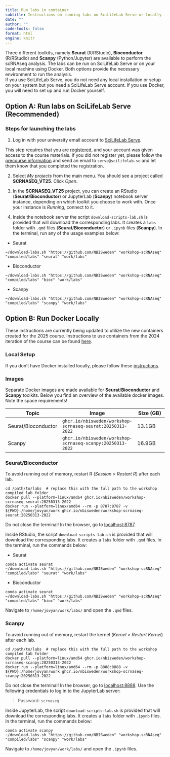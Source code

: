 ```yaml
---
title: Run labs in container
subtitle: Instructions on running labs on SciLifeLab Serve or locally in Docker
date: ""
author: ""
code-tools: false
format: html
engine: knitr
---
```


::: {.callout-note}
Three different toolkits, namely **Seurat** (R/RStudio), **Bioconductor** (R/RStudio) and **Scanpy** (Python/Jupyter) are available to perform the scRNAseq analysis. The labs can be run on SciLifeLab Serve or on your local machine using Docker. Both options provide the necessary environment to run the analysis.  
If you use SciLifeLab Serve, you do not need any local installation or setup on your system but you need a SciLifeLab Serve account. If you use Docker, you will need to set up and run Docker yourself.
:::


## **Option A:** Run labs on SciLifeLab Serve (Recommended)

### Steps for launching the labs 

1. Log in with your university email account to [SciLifeLab Serve](https://serve.scilifelab.se/accounts/login). 

:::{.callout-important}
This step requires that you are [registered](https://serve.scilifelab.se/signup), and your account was given access to the course materials. If you did not register yet, please follow the [precourse information](../home_precourse.qmd) and send an email to `serve@scilifelab.se` and let them know that you completed the registration.
:::

2. Select _My projects_ from the main menu. You should see a project called **SCRNASEQ_VT25**. Click _Open_.

3. In the **SCRNASEQ_VT25** project, you can create an RStudio (**Seurat**/**Bioconductor**) or JupyterLab (**Scanpy**) notebook server instance, depending on which toolkit you choose to work with. Once your instance is _Running_, connect to it.

4. Inside the notebook server the script `download-scripts-lab.sh` is provided that will download the corresponding labs. It creates a `labs` folder with `.qmd` files (**Seurat**/**Bioconductor**) or `.ipynb` files (**Scanpy**). In the terminal, run any of the usage examples below:
  - Seurat
  ```
  ~/download-labs.sh "https://github.com/NBISweden" "workshop-scRNAseq" "compiled/labs" "seurat" "work/labs"
  ```
  - Bioconductor
  ```
  ~/download-labs.sh "https://github.com/NBISweden" "workshop-scRNAseq" "compiled/labs" "bioc" "work/labs"
  ```
  - Scanpy
  ```
  ~/download-labs.sh "https://github.com/NBISweden" "workshop-scRNAseq" "compiled/labs" "scanpy" "work/labs"
  ```

## **Option B:** Run Docker Locally


:::{.callout-important}
These instructions are currently being updated to utilize the new containers created for the 2025 course. Instructions to use containers from the 2024 iteration of the course can be found [here](https://nbisweden.github.io/workshop-scrnaseq-2024/other/containers.html).
:::

### Local Setup

If you don't have Docker installed locally, please follow these [instructions](./docker.qmd).

### Images

Separate Docker images are made available for **Seurat**/**Bioconductor** and **Scanpy** toolkits. Below you find an overview of the available docker images. Note the space requirements!

|Topic|Image|Size (GB)|
|---|---|---|
| Seurat/Bioconductor | `ghcr.io/nbisweden/workshop-scrnaseq-seurat:20250313-2022` | 13.1GB |
| Scanpy | `ghcr.io/nbisweden/workshop-scrnaseq-scanpy:20250313-2022` | 16.9GB |

### Seurat/Bioconductor

::: {.callout-tip}
To avoid running out of memory, restart R (_Session > Restart R_) after each lab.
:::

```
cd /path/to/labs  # replace this with the full path to the workshop compiled lab folder
docker pull --platform=linux/amd64 ghcr.io/nbisweden/workshop-scrnaseq-seurat:20250313-2022
docker run --platform=linux/amd64 --rm -p 8787:8787 -v ${PWD}:/home/jovyan/work ghcr.io/nbisweden/workshop-scrnaseq-seurat:20250313-2022
```

Do not close the terminal! In the browser, go to [localhost:8787](localhost:8787).

Inside RStudio, the script `download-scripts-lab.sh` is provided that will download the corresponding labs. It creates a `labs` folder with `.qmd` files. In the terminal, run the commands below:

- Seurat
```
conda activate seurat
~/download-labs.sh "https://github.com/NBISweden" "workshop-scRNAseq" "compiled/labs" "seurat" "work/labs"
```
- Bioconductor
```
conda activate seurat
~/download-labs.sh "https://github.com/NBISweden" "workshop-scRNAseq" "compiled/labs" "bioc" "work/labs"
```

Navigate to `/home/jovyan/work/labs/` and open the `.qmd` files.

### Scanpy

::: {.callout-tip}
To avoid running out of memory, restart the kernel (_Kernel > Restart Kernel_) after each lab.
:::

```
cd /path/to/labs  # replace this with the full path to the workshop compiled lab folder
docker pull --platform=linux/amd64 ghcr.io/nbisweden/workshop-scrnaseq-scanpy:20250313-2022
docker run --platform=linux/amd64 --rm -p 8888:8888 -v ${PWD}:/home/jovyan/work ghcr.io/nbisweden/workshop-scrnaseq-scanpy:20250313-2022
```

Do not close the terminal! In the browser, go to [localhost:8888](localhost:8888/lab). Use the following credentials to log in to the JupyterLab server:  

> Password: `scrnaseq`

Inside JupyterLab, the script `download-scripts-lab.sh` is provided that will download the corresponding labs. It creates a `labs` folder with `.ipynb` files. In the terminal, run the commands below:

```
conda activate scanpy
~/download-labs.sh "https://github.com/NBISweden" "workshop-scRNAseq" "compiled/labs" "scanpy" "work/labs"
```

Navigate to `/home/jovyan/work/labs/` and open the `.ipynb` files.

